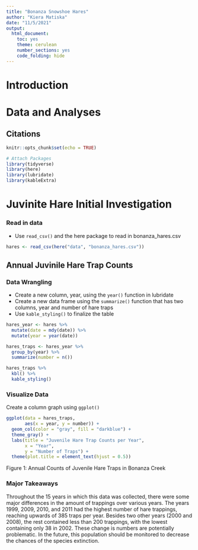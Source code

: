 ```yaml
---
title: "Bonanza Snowshoe Hares"
author: "Kiera Matiska"
date: "11/5/2021"
output: 
  html_document: 
    toc: yes
    theme: cerulean
    number_sections: yes
    code_folding: hide
---
```

# Introduction

# Data and Analyses

## Citations

```r
knitr::opts_chunk$set(echo = TRUE)

# Attach Packages
library(tidyverse)
library(here)
library(lubridate)
library(kableExtra)
```

# Juvinite Hare Initial Investigation

### Read in data

- Use `read_csv()` and the here package to read in bonanza_hares.csv

```r
hares <- read_csv(here("data", "bonanza_hares.csv"))
```

## Annual Juvinile Hare Trap Counts

### Data Wrangling

- Create a new column, year, using the `year()` function in lubridate
- Create a new data frame using the `summarize()` function that has two columns, year and number of hare traps
- Use `kable_styling()` to finalize the table

```r
hares_year <- hares %>% 
  mutate(date = mdy(date)) %>% 
  mutate(year = year(date))

hares_traps <- hares_year %>% 
  group_by(year) %>% 
  summarize(number = n())

hares_traps %>% 
  kbl() %>% 
  kable_styling()
```

### Visualize Data

Create a column graph using `ggplot()`

```r
ggplot(data = hares_traps, 
       aes(x = year, y = number)) +
  geom_col(color = "gray", fill = "darkblue") +
  theme_gray() +
  labs(title = "Juvenile Hare Trap Counts per Year",
       x = "Year",
       y = "Number of Traps") +
  theme(plot.title = element_text(hjust = 0.5))
```

Figure 1: Annual Counts of Juvenile Hare Traps in Bonanza Creek

### Major Takeaways

Throughout the 15 years in which this data was collected, there were some major differences in the amount of trappings over various years. The years 1999, 2009, 2010, and 2011 had the highest number of hare trappings, reaching upwards of 385 traps per year. Besides two other years (2000 and 2008), the rest contained less than 200 trappings, with the lowest containing only 38 in 2002. These change is numbers are potentially problematic. In the future, this population should be monitored to decrease the chances of the species extinction.

#
